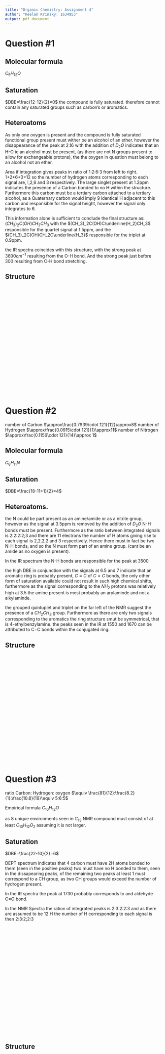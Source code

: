 ```yaml
---
title: "Organic Chemistry: Assignment 4"
author: "Keelan Krinsky: 1634953"
output: pdf_document
---
```


# Question #1

## Molecular formula 
$C_5H_{12}O$

## Saturation
$DBE=\frac{12-12}{2}=0$ the compound is fully saturated. therefore cannot contain any saturated groups such as carbon's or aromatics. 

## Heteroatoms
As only one oxygen is present and the compound is fully saturated functional group present must wither be an alcohol of an ether. however the disappearance of the peak at 2.16 with the addition of $D_2O$ indicates that an H-O ie an alcohol must be present, (as there are not N groups present to allow for exchangeable protons), the the oxygen in question must belong to an alcohol not an ether. 

Area if integration gives peaks in ratio of 1:2:6:3 from left to right.  1+2+6+3=12 so the number of hydrogen atoms corresponding to each signal are, !,2,6 and 3 respectively.  The large singlet present at 1.2ppm indicates the presence of a Carbon bonded to no H within the structure. Furthermore this carbon must be a tertiary carbon attached to a tertiary alcohol, as a Quaternary carbon would imply 9 identical H adjacent to this carbon  and responsible for the signal height, however the signal only integrates to 6. 

This information alone is sufficient to conclude the final structure as: $(CH_3)_2C(OH)CH_2CH_3$
with the $(CH_3)_2C(OH)C\underline{H_2}CH_3$ responsible for the quartet signal at 1.5ppm, and the $(CH_3)_2C(OH)CH_2C\underline{H_3}$ responsible for the triplet at 0.9ppm. 

the IR spectra coincides with this structure, with the strong peak at $3600cm^{-1}$ resulting from the O-H bond. And the strong peak just before 300 resulting from C-H bond stretching. 

## Structure
$\quad \quad\quad \quad\quad \quad\quad \quad\quad \quad\quad \quad\quad \quad\quad \quad\quad \quad\quad \quad\quad \quad\quad \quad\quad \quad\quad \quad\quad \quad\quad \quad$\newline 

$\quad \quad\quad \quad\quad \quad\quad \quad\quad \quad\quad \quad\quad \quad\quad \quad\quad \quad\quad \quad\quad \quad\quad \quad\quad \quad\quad \quad\quad \quad\quad \quad$\newline 
$\quad \quad\quad \quad\quad \quad\quad \quad\quad \quad\quad \quad\quad \quad\quad \quad\quad \quad\quad \quad\quad \quad\quad \quad\quad \quad\quad \quad\quad \quad\quad \quad$\newline 
$\quad \quad\quad \quad\quad \quad\quad \quad\quad \quad\quad \quad\quad \quad\quad \quad\quad \quad\quad \quad\quad \quad\quad \quad\quad \quad\quad \quad\quad \quad\quad \quad$\newline 
$\quad \quad\quad \quad\quad \quad\quad \quad\quad \quad\quad \quad\quad \quad\quad \quad\quad \quad\quad \quad\quad \quad\quad \quad\quad \quad\quad \quad\quad \quad\quad \quad$\newline 
$\quad \quad\quad \quad\quad \quad\quad \quad\quad \quad\quad \quad\quad \quad\quad \quad\quad \quad\quad \quad\quad \quad\quad \quad\quad \quad\quad \quad\quad \quad\quad \quad$\newline 
$\quad \quad\quad \quad\quad \quad\quad \quad\quad \quad\quad \quad\quad \quad\quad \quad\quad \quad\quad \quad\quad \quad\quad \quad\quad \quad\quad \quad\quad \quad\quad \quad$\newline 

$\quad \quad\quad \quad\quad \quad\quad \quad\quad \quad\quad \quad\quad \quad\quad \quad\quad \quad\quad \quad\quad \quad\quad \quad\quad \quad\quad \quad\quad \quad\quad \quad$\newline 

$\quad \quad\quad \quad\quad \quad\quad \quad\quad \quad\quad \quad\quad \quad\quad \quad\quad \quad\quad \quad\quad \quad\quad \quad\quad \quad\quad \quad\quad \quad\quad \quad$\newline 

# Question #2

number of Carbon $\approx\frac{0.7939\cdot 121}{12}\approx8$\newline 
number of Hydrogen $\approx\frac{0.0915\cdot 121}{1}\approx11$\newline
number of Nitrogen $\approx\frac{0.1156\cdot 121}{14}\approx 1$\newline

## Molecular formula 
$C_8H_{11}N$

## Saturation 
$DBE=\frac{18-11+1}{2}=4$

## Heteroatoms.
the N could be part present as an amine/amide or as a nitrite group, however as the signal at 3.5ppm is removed by the addition of $D_2O$ N-H bonds must be present. Furthermore as the ratio between integrated signals is 2:2:2:2;3 and there are 11 electrons the number of H atoms giving rise to each signal is 2,2,2,2 and 3 respectively. Hence there must in fact be two N-H bonds, and so the N must form part of an amine group. (cant be an amide as no oxygen is present). 


In the IR spectrum the N-H bonds are responsible for the peak at 3500

the high DBE in conjunction with the signals at 6.5 and 7 indicate that an aromatic ring is probably present, $C\equiv C$ of $C=C$ bonds, the only other form of saturation available could not result in such high chemical shifts, furthermore as the signal corresponding to the $NH_2$ protons was relatively high at 3.5 the amine present is most probably an arylaminde and not a alkylaminde. 

the grouped quintuplet and triplet on the far left of the NMR suggest the presence of a $CH_2CH_3$ group. Furthermore as there are only two signals corresponding to the aromatics the ring structure smut be symmetrical, that is 4-ethylbenzylamine. the peaks seen in the IR at 1550 and 1670 can be attributed to C=C bonds within the conjugated ring. 

## Structure
$\quad \quad\quad \quad\quad \quad\quad \quad\quad \quad\quad \quad\quad \quad\quad \quad\quad \quad\quad \quad\quad \quad\quad \quad\quad \quad\quad \quad\quad \quad\quad \quad$\newline 

$\quad \quad\quad \quad\quad \quad\quad \quad\quad \quad\quad \quad\quad \quad\quad \quad\quad \quad\quad \quad\quad \quad\quad \quad\quad \quad\quad \quad\quad \quad\quad \quad$\newline 
$\quad \quad\quad \quad\quad \quad\quad \quad\quad \quad\quad \quad\quad \quad\quad \quad\quad \quad\quad \quad\quad \quad\quad \quad\quad \quad\quad \quad\quad \quad\quad \quad$\newline 
$\quad \quad\quad \quad\quad \quad\quad \quad\quad \quad\quad \quad\quad \quad\quad \quad\quad \quad\quad \quad\quad \quad\quad \quad\quad \quad\quad \quad\quad \quad\quad \quad$\newline 
$\quad \quad\quad \quad\quad \quad\quad \quad\quad \quad\quad \quad\quad \quad\quad \quad\quad \quad\quad \quad\quad \quad\quad \quad\quad \quad\quad \quad\quad \quad\quad \quad$\newline 
$\quad \quad\quad \quad\quad \quad\quad \quad\quad \quad\quad \quad\quad \quad\quad \quad\quad \quad\quad \quad\quad \quad\quad \quad\quad \quad\quad \quad\quad \quad\quad \quad$\newline 
$\quad \quad\quad \quad\quad \quad\quad \quad\quad \quad\quad \quad\quad \quad\quad \quad\quad \quad\quad \quad\quad \quad\quad \quad\quad \quad\quad \quad\quad \quad\quad \quad$\newline 

$\quad \quad\quad \quad\quad \quad\quad \quad\quad \quad\quad \quad\quad \quad\quad \quad\quad \quad\quad \quad\quad \quad\quad \quad\quad \quad\quad \quad\quad \quad\quad \quad$\newline 

$\quad \quad\quad \quad\quad \quad\quad \quad\quad \quad\quad \quad\quad \quad\quad \quad\quad \quad\quad \quad\quad \quad\quad \quad\quad \quad\quad \quad\quad \quad\quad \quad$\newline 


# Question #3

ratio Carbon: Hydrogen: oxygen $\equiv \frac{81}{12}:\frac{8.2}{1}:\frac{10.8}{16}\equiv 5:6:5$

Empirical formula $C_{10}H_{12}O$

as 8 unique environments seen in $C_{13}$ NMR compound must consist of at least $C_{10}H_{12}O_{2}$ assuming it is not larger. 

## Saturation 
$DBE=\frac{22-10}{2}=6$

DEPT spectrum indicates that 4 carbon must have 2H atoms bonded to them (seen in the positive peaks) two must have no H bonded to them, seen in the dissapearing peaks, of the remaining two peaks at least 1 must correspond to a CH group, as two CH groups would exceed the number of hydrogen present. 

In the IR spectra the peak at 1730 probably corresponds to and aldehyde C=O bond. 

In the NMR Spectra the ration of integrated peaks is 2:3:2:2:3 and as there are assumed to be 12 H the number of H corresponding to each signal is then 2:3:2;2:3

$\quad \quad\quad \quad\quad \quad\quad \quad\quad \quad\quad \quad\quad \quad\quad \quad\quad \quad\quad \quad\quad \quad\quad \quad\quad \quad\quad \quad\quad \quad\quad \quad$\newline 

$\quad \quad\quad \quad\quad \quad\quad \quad\quad \quad\quad \quad\quad \quad\quad \quad\quad \quad\quad \quad\quad \quad\quad \quad\quad \quad\quad \quad\quad \quad\quad \quad$\newline 
$\quad \quad\quad \quad\quad \quad\quad \quad\quad \quad\quad \quad\quad \quad\quad \quad\quad \quad\quad \quad\quad \quad\quad \quad\quad \quad\quad \quad\quad \quad\quad \quad$\newline 
$\quad \quad\quad \quad\quad \quad\quad \quad\quad \quad\quad \quad\quad \quad\quad \quad\quad \quad\quad \quad\quad \quad\quad \quad\quad \quad\quad \quad\quad \quad\quad \quad$\newline 
$\quad \quad\quad \quad\quad \quad\quad \quad\quad \quad\quad \quad\quad \quad\quad \quad\quad \quad\quad \quad\quad \quad\quad \quad\quad \quad\quad \quad\quad \quad\quad \quad$\newline 
$\quad \quad\quad \quad\quad \quad\quad \quad\quad \quad\quad \quad\quad \quad\quad \quad\quad \quad\quad \quad\quad \quad\quad \quad\quad \quad\quad \quad\quad \quad\quad \quad$\newline 
$\quad \quad\quad \quad\quad \quad\quad \quad\quad \quad\quad \quad\quad \quad\quad \quad\quad \quad\quad \quad\quad \quad\quad \quad\quad \quad\quad \quad\quad \quad\quad \quad$\newline 

$\quad \quad\quad \quad\quad \quad\quad \quad\quad \quad\quad \quad\quad \quad\quad \quad\quad \quad\quad \quad\quad \quad\quad \quad\quad \quad\quad \quad\quad \quad\quad \quad$\newline 

$\quad \quad\quad \quad\quad \quad\quad \quad\quad \quad\quad \quad\quad \quad\quad \quad\quad \quad\quad \quad\quad \quad\quad \quad\quad \quad\quad \quad\quad \quad\quad \quad$\newline 

## Structure
$\quad \quad\quad \quad\quad \quad\quad \quad\quad \quad\quad \quad\quad \quad\quad \quad\quad \quad\quad \quad\quad \quad\quad \quad\quad \quad\quad \quad\quad \quad\quad \quad$\newline 

$\quad \quad\quad \quad\quad \quad\quad \quad\quad \quad\quad \quad\quad \quad\quad \quad\quad \quad\quad \quad\quad \quad\quad \quad\quad \quad\quad \quad\quad \quad\quad \quad$\newline 
$\quad \quad\quad \quad\quad \quad\quad \quad\quad \quad\quad \quad\quad \quad\quad \quad\quad \quad\quad \quad\quad \quad\quad \quad\quad \quad\quad \quad\quad \quad\quad \quad$\newline 
$\quad \quad\quad \quad\quad \quad\quad \quad\quad \quad\quad \quad\quad \quad\quad \quad\quad \quad\quad \quad\quad \quad\quad \quad\quad \quad\quad \quad\quad \quad\quad \quad$\newline 
$\quad \quad\quad \quad\quad \quad\quad \quad\quad \quad\quad \quad\quad \quad\quad \quad\quad \quad\quad \quad\quad \quad\quad \quad\quad \quad\quad \quad\quad \quad\quad \quad$\newline 
$\quad \quad\quad \quad\quad \quad\quad \quad\quad \quad\quad \quad\quad \quad\quad \quad\quad \quad\quad \quad\quad \quad\quad \quad\quad \quad\quad \quad\quad \quad\quad \quad$\newline 
$\quad \quad\quad \quad\quad \quad\quad \quad\quad \quad\quad \quad\quad \quad\quad \quad\quad \quad\quad \quad\quad \quad\quad \quad\quad \quad\quad \quad\quad \quad\quad \quad$\newline 

$\quad \quad\quad \quad\quad \quad\quad \quad\quad \quad\quad \quad\quad \quad\quad \quad\quad \quad\quad \quad\quad \quad\quad \quad\quad \quad\quad \quad\quad \quad\quad \quad$\newline 

$\quad \quad\quad \quad\quad \quad\quad \quad\quad \quad\quad \quad\quad \quad\quad \quad\quad \quad\quad \quad\quad \quad\quad \quad\quad \quad\quad \quad\quad \quad\quad \quad$\newline 